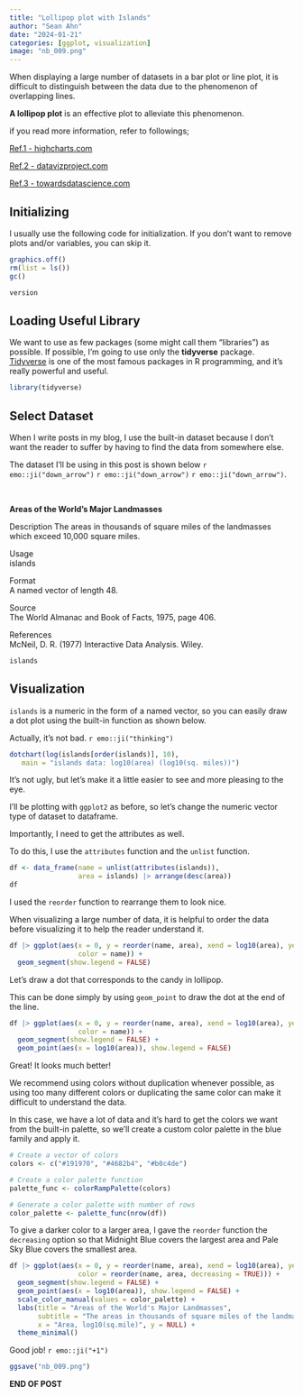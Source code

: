 ```yaml
---
title: "Lollipop plot with Islands"
author: "Sean Ahn"
date: "2024-01-21"
categories: [ggplot, visualization]
image: "nb_009.png"
---
```


When displaying a large number of datasets in a bar plot or line plot, it is difficult to distinguish between the data due to the phenomenon of overlapping lines.   

**A lollipop plot** is an effective plot to alleviate this phenomenon.  

if you read more information, refer to followings;   

[Ref.1 - highcharts.com](https://www.highcharts.com/docs/chart-and-series-types/lollipop-series)    

[Ref.2 - datavizproject.com](https://datavizproject.com/data-type/lollipop-chart/)

[Ref.3 - towardsdatascience.com](https://towardsdatascience.com/lollipop-charts-2f748b90f6f0)


## Initializing

I usually use the following code for initialization. If you don't want to remove plots and/or variables, you can skip it.

```r
graphics.off()
rm(list = ls())
gc()

```

```r
version
```

## Loading Useful Library

We want to use as few packages (some might call them "libraries") as possible. If possible, I'm going to use only the **tidyverse** package. [Tidyverse](https://www.tidyverse.org) is one of the most famous packages in R programming, and it's really powerful and useful.

```r
library(tidyverse)

```

## Select Dataset

When I write posts in my blog, I use the built-in dataset because I don't want the reader to suffer by having to find the data from somewhere else.

The dataset I'll be using in this post is shown below `r emo::ji("down_arrow")` `r emo::ji("down_arrow")` `r emo::ji("down_arrow")`.

<br>

**Areas of the World's Major Landmasses** 

Description
The areas in thousands of square miles of the landmasses which exceed 10,000 square miles.  


Usage   
islands  

Format  
A named vector of length 48.  

Source  
The World Almanac and Book of Facts, 1975, page 406.

References  
McNeil, D. R. (1977) Interactive Data Analysis. Wiley.

```r
islands

```

## Visualization

`islands` is a numeric in the form of a named vector, so you can easily draw a dot plot using the built-in function as shown below.  

Actually, it's not bad. `r emo::ji("thinking")`   

```r
dotchart(log(islands[order(islands)], 10),
   main = "islands data: log10(area) (log10(sq. miles))")
```

It's not ugly, but let's make it a little easier to see and more pleasing to the eye.  

I'll be plotting with `ggplot2` as before, so let's change the numeric vector type of dataset to dataframe.   

Importantly, I need to get the attributes as well.   

To do this, I use the `attributes` function and the `unlist` function.  

```r
df <- data_frame(name = unlist(attributes(islands)),
                 area = islands) |> arrange(desc(area))
df
```

I used the `reorder` function to rearrange them to look nice.   

When visualizing a large number of data, it is helpful to order the data before visualizing it to help the reader understand it.  


```r
df |> ggplot(aes(x = 0, y = reorder(name, area), xend = log10(area), yend = name, 
                 color = name)) +
  geom_segment(show.legend = FALSE)
```

Let's draw a dot that corresponds to the candy in lollipop.   

This can be done simply by using `geom_point` to draw the dot at the end of the line.

```r
df |> ggplot(aes(x = 0, y = reorder(name, area), xend = log10(area), yend = name, 
                 color = name)) +
  geom_segment(show.legend = FALSE) +
  geom_point(aes(x = log10(area)), show.legend = FALSE)

```

Great! It looks much better!

We recommend using colors without duplication whenever possible, as using too many different colors or duplicating the same color can make it difficult to understand the data.   

In this case, we have a lot of data and it's hard to get the colors we want from the built-in palette, so we'll create a custom color palette in the blue family and apply it.   

```r
# Create a vector of colors
colors <- c("#191970", "#4682b4", "#b0c4de")

# Create a color palette function
palette_func <- colorRampPalette(colors)

# Generate a color palette with number of rows
color_palette <- palette_func(nrow(df))

```


To give a darker color to a larger area, I gave the `reorder` function the `decreasing` option so that Midnight Blue covers the largest area and Pale Sky Blue covers the smallest area.  


```r
df |> ggplot(aes(x = 0, y = reorder(name, area), xend = log10(area), yend = name, 
                 color = reorder(name, area, decreasing = TRUE))) +
  geom_segment(show.legend = FALSE) +
  geom_point(aes(x = log10(area)), show.legend = FALSE) +
  scale_color_manual(values = color_palette) +
  labs(title = "Areas of the World's Major Landmasses",
       subtitle = "The areas in thousands of square miles of the landmasses \nwhich exceed 10,000 square miles.",
       x = "Area, log10(sq.mile)", y = NULL) +
  theme_minimal()
```


Good job! `r emo::ji("+1")`

```r
ggsave("nb_009.png")
```

<div class="right">
__END OF POST__
</div>












